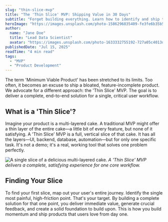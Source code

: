 ```yaml
---
slug: "thin-slice-mvp"
title: "The 'Thin Slice' MVP: Shipping Value in 30 Days"
subtitle: "Forget building everything. Learn how to identify and ship the smallest possible version of your product that solves a real problem."
heroImage: "https://images.unsplash.com/photo-1586296835409-fe3fe6b35b56?auto=format&fit=crop&w=2940&q=80"
author:
  name: "Jane Doe"
  title: "Lead Data Scientist"
  avatar: "https://images.unsplash.com/photo-1633332755192-727a05c4013d?auto=format&fit=crop&w=100&h=100&q=80"
publishedDate: "Jul 15, 2025"
readTime: "4 min read"
tags:
  - "MVP"
  - "Product Development"
---
```


The term 'Minimum Viable Product' has been stretched to its limits. Too often, it becomes an excuse to ship a bloated, feature-incomplete product. We advocate for a different approach: the 'Thin Slice' MVP. The goal is to deliver a complete, end-to-end solution for a single, critical user workflow.

## What is a 'Thin Slice'?

Imagine your product is a multi-layered cake. A traditional MVP might offer a thin layer of the entire cake—a little bit of every feature, but none of it satisfying. A 'Thin Slice' MVP is a full, vertical slice of that cake. It has all the layers—UI, backend, database, automation—but for only one specific task. It's not a demo; it's a real, working tool that solves one problem perfectly.

![A single slice of a delicious multi-layered cake.](https://images.unsplash.com/photo-1516131206008-dd95a1172ddd?auto=format&fit=crop&w=1400&q=80)
_A 'Thin Slice' MVP delivers a complete, satisfying experience for one core workflow._

## Finding Your Slice

To find your first slice, map out your user's entire journey. Identify the single most painful, high-friction point. That's your target. By building a complete solution for that one point, you deliver immediate value, generate crucial feedback, and create a solid foundation to build upon. This is how you build momentum and ship products that users love from day one.
